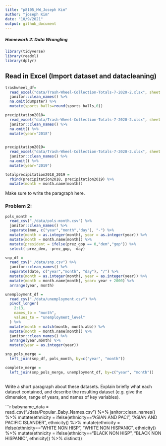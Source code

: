 ```yaml
---
title: "p8105_HW_Joseph Kim"
author: "joseph Kim"
date: "10/9/2021"
output: github_document
---
```


##### Homework 2: Data Wrangling 

```r
library(tidyverse)
library(readxl)
library(dplyr)
```

## Read in Excel (Import dataset and datacleaning)

```r

trashwheel_df=
  read_excel("data/Trash-Wheel-Collection-Totals-7-2020-2.xlsx", sheet = "Mr. Trash Wheel", range="A2:N535") %>%   
  janitor::clean_names() %>% 
  na.omit(dumpster) %>% 
  mutate(sports_balls=round(sports_balls,0)) 

```


```r

precipitation2018= 
  read_excel("data/Trash-Wheel-Collection-Totals-7-2020-2.xlsx", sheet = "2018 Precipitation", range = "A2:B14") %>% 
  janitor::clean_names() %>%
  na.omit() %>%
  mutate(year="2018") 
  
```


```r
precipitation2019= 
  read_excel("data/Trash-Wheel-Collection-Totals-7-2020-2.xlsx", sheet = "2019 Precipitation", range = "A2:B14") %>% 
  janitor::clean_names() %>%
  na.omit() %>%
  mutate(year="2019") 
```


```r
totalprecipitation2018_2019 = 
  rbind(precipitation2018, precipitation2019) %>%
  mutate(month = month.name[month])
```

Make sure to write the paragraph here.


### Problem 2: 

```r
pols_month = 
  read_csv("./data/pols-month.csv") %>%
  janitor::clean_names() %>%
  separate(mon, c("year","month","day"), "-") %>%
  mutate(month = as.integer(month), year = as.integer(year)) %>%
  mutate(month = month.name[month]) %>%
  mutate(president = ifelse(prez_gop == 0,"dem","gop")) %>%
  select(-prez_dem, -prez_gop, -day)

snp_df = 
  read_csv("./data/snp.csv") %>%
  janitor::clean_names() %>%
  separate(date, c("year","month", "day"), "/") %>%
  mutate(month = as.integer(month), year = as.integer(year)) %>%
  mutate(month = month.name[month], year= year + 2000) %>%
  arrange(year, month)

unemployment_df = 
  read_csv("./data/unemployment.csv") %>%
  pivot_longer(
    2:13,
    names_to = "month",
    values_to = "unemployment_level"
  ) %>%
  mutate(month = match(month, month.abb)) %>%
  mutate(month = month.name[month]) %>%
  janitor::clean_names() %>%
  arrange(year,month) %>% 
  mutate(year = as.integer(year))

snp_pols_merge = 
  left_join(snp_df, pols_month, by=c("year", "month"))

complete_merge = 
  left_join(snp_pols_merge, unemployment_df, by=c("year", "month"))
  
```
Write a short paragraph about these datasets. Explain briefly what each dataset contained, and describe the resulting dataset (e.g. give the dimension, range of years, and names of key variables).


```r
babyname_data =  
  read_csv("./data/Popular_Baby_Names.csv") %>%
  janitor::clean_names() %>%
  mutate(ethnicity = ifelse(ethnicity=="ASIAN AND PACI", "ASIAN AND PACIFIC ISLANDER", ethnicity)) %>%
  mutate(ethnicity = ifelse(ethnicity=="WHITE NON HISP", "WHITE NON HISPANIC", ethnicity)) %>%
  mutate(ethnicity = ifelse(ethnicity=="BLACK NON HISP", "BLACK NON HISPANIC", ethnicity)) %>%
  distinct()
  
